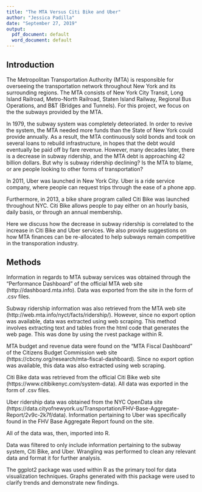 ```yaml
---
title: "The MTA Versus Citi Bike and Uber"
author: "Jessica Padilla"
date: "September 27, 2019"
output:
  pdf_document: default
  word_document: default
---
```


## Introduction

The Metropolitan Transportation Authority (MTA) is responsible for overseeing the transportation network throughout New York and its surrounding regions.  The MTA consists of New York City Transit, Long Island Railroad, Metro-North Railroad, Staten Island Railway, Regional Bus Operations, and B&T (Bridges and Tunnels).  For this project, we focus on the the subways provided by the MTA.

In 1979, the subway system was completely deteoriated.  In order to revive the system, the MTA needed more funds than the State of New York could provide annually.  As a result, the MTA continuously sold bonds and took on several loans to rebuild infrastructure, in hopes that the debt would eventually be paid off by fare revenue.  However, many decades later, there is a decrease in subway ridership, and the MTA debt is approaching 42 billion dollars.  But why is subway ridership declining?  Is the MTA to blame, or are people looking to other forms of transportation?

In 2011, Uber was launched in New York City.  Uber is a ride service company, where people can request trips through the ease of a phone app.

Furthermore, in 2013, a bike share program called Citi Bike was launched throughout NYC.  Citi Bike allows people to pay either on an hourly basis, daily basis, or through an annual membership.  

Here we discuss how the decrease in subway ridership is correlated to the increase in Citi Bike and Uber services.  We also provide suggestions on how MTA finances can be re-allocated to help subways remain competitive in the transporation industry.



## Methods

Information in regards to MTA subway services was obtained through the "Performance Dashboard" of the official MTA web site (http://dashboard.mta.info).  Data was exported from the site in the form of .csv files.

Subway ridership information was also retrieved from the MTA web site (http://web.mta.info/nyct/facts/ridership/).  However, since no export option was available, data was extracted using web scraping.  This method involves extracting text and tables from the html code that generates the web page.  This was done by using the rvest package within R.

MTA budget and revenue data were found on the "MTA Fiscal Dashboard" of the Citizens Budget Commission web site (https://cbcny.org/research/mta-fiscal-dashboard).  Since no export option was available, this data was also extracted using web scraping.  

Citi Bike data was retrieved from the official Citi Bike web site (https://www.citibikenyc.com/system-data).  All data was exported in the form of .csv files.

Uber ridership data was obtained from the NYC OpenData site (https://data.cityofnewyork.us/Transportation/FHV-Base-Aggregate-Report/2v9c-2k7f/data).  Information pertaining to Uber was specifically found in the FHV Base Aggregate Report found on the site.

All of the data was, then, imported into R.

Data was filtered to only include information pertaining to the subway system, Citi Bike, and Uber.  Wrangling was performed to clean any relevant data and format it for further analysis.

The ggplot2 package was used within R as the primary tool for data visualization techniques.  Graphs generated with this package were used to clarify trends and demonstrate new findings.
